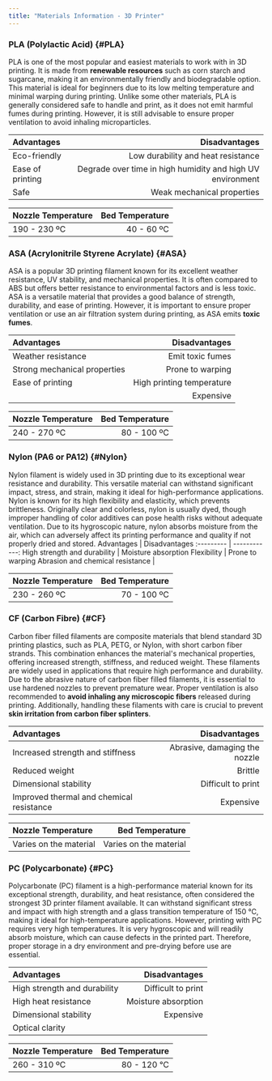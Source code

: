 ```yaml
---
title: "Materials Information - 3D Printer"
---
```


### PLA (Polylactic Acid) \{#PLA\}
PLA is one of the most popular and easiest materials to work with in 3D printing. 
It is made from **renewable resources** such as corn starch and sugarcane, making it 
an environmentally friendly and biodegradable option. This material is ideal for 
beginners due to its low melting temperature and minimal warping during printing.
Unlike some other materials, PLA is generally considered safe to handle and print, 
as it does not emit harmful fumes during printing. However, it is still advisable
to ensure proper ventilation to avoid inhaling microparticles.

Advantages | Disadvantages
:--------- | ------------:
Eco-friendly | Low durability and heat resistance
Ease of printing | Degrade over time in high humidity and high UV environment
Safe | Weak mechanical properties

Nozzle Temperature | Bed Temperature
:----------------- | --------------:
190 - 230 ºC | 40 - 60 ºC |


### ASA (Acrylonitrile Styrene Acrylate) \{#ASA\}
ASA is a popular 3D printing filament known for its excellent weather resistance,
UV stability, and mechanical properties. It is often compared to ABS but offers 
better resistance to environmental factors and is less toxic. 
ASA is a versatile material that provides a good balance of strength, durability, 
and ease of printing. However, it is important to ensure proper ventilation or use 
an air filtration system during printing, as ASA emits **toxic fumes**.

Advantages | Disadvantages
:--------- | ------------:
Weather resistance | Emit toxic fumes
Strong mechanical properties | Prone to warping
Ease of printing | High printing temperature
&nbsp;| Expensive

Nozzle Temperature | Bed Temperature
:----------------- | --------------:
240 - 270 ºC | 80 - 100 ºC |

### Nylon (PA6 or PA12) \{#Nylon\}
Nylon filament is widely used in 3D printing due to its exceptional wear resistance 
and durability. This versatile material can withstand significant impact, stress, 
and strain, making it ideal for high-performance applications. Nylon is known for 
its high flexibility and elasticity, which prevents brittleness. Originally clear 
and colorless, nylon is usually dyed, though improper handling of color additives can 
pose health risks without adequate ventilation. Due to its hygroscopic nature, 
nylon absorbs moisture from the air, which can adversely affect its printing 
performance and quality if not properly dried and stored.
Advantages | Disadvantages 
:--------- | ------------:
High strength and durability | Moisture absorption
Flexibility | Prone to warping
Abrasion and chemical resistance |

Nozzle Temperature | Bed Temperature
:----------------- | --------------:
230 - 260 ºC | 70 - 100 ºC |

### CF (Carbon Fibre) \{#CF\}
Carbon fiber filled filaments are composite materials that blend standard 3D printing 
plastics, such as PLA, PETG, or Nylon, with short carbon fiber strands. This 
combination enhances the material's mechanical properties, offering increased strength, 
stiffness, and reduced weight. These filaments are widely used in applications that 
require high performance and durability. Due to the abrasive nature of carbon fiber 
filled filaments, it is essential to use hardened nozzles to prevent premature wear. 
Proper ventilation is also recommended to **avoid inhaling any microscopic fibers** released 
during printing. Additionally, handling these filaments with care is crucial to 
prevent **skin irritation from carbon fiber splinters**.

Advantages | Disadvantages
:--------- | ------------:
Increased strength and stiffness | Abrasive, damaging the nozzle
Reduced weight | Brittle
Dimensional stability | Difficult to print
Improved thermal and chemical resistance | Expensive

Nozzle Temperature | Bed Temperature
:----------------- | --------------:
Varies on the material | Varies on the material |

### PC (Polycarbonate) \{#PC\}
Polycarbonate (PC) filament is a high-performance material known for its exceptional strength, 
durability, and heat resistance, often considered the strongest 3D printer filament available. 
It can withstand significant stress and impact with high strength and a glass 
transition temperature of 150 °C, making it ideal for high-temperature applications. 
However, printing with PC requires very high temperatures. It is very hygroscopic 
and will readily absorb moisture, which can cause defects in the printed part. Therefore,
proper storage in a dry environment and pre-drying before use are essential.

Advantages | Disadvantages
:--------- | ------------:
High strength and durability | Difficult to print
High heat resistance | Moisture absorption
Dimensional stability | Expensive
Optical clarity | 

Nozzle Temperature | Bed Temperature
:----------------- | --------------:
260 - 310 ºC | 80 - 120 °C